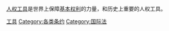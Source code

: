 [[International_human_rights_instruments|人权工具]]是世界上保障[[人权|基本权利]]的力量，和历史上重要的人权工具。

[[Category:人权|工具]]
[[Category:各类条约|Category:各类条约]]
[[Category:国际法|Category:国际法]]